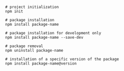 ```shell

# project initialization
npm init

# package installation
npm install package-name

# package installation for development only
npm install package-name --save-dev

# package removal
npm uninstall package-name

# installation of a specific version of the package
npm install package-name@version

```
